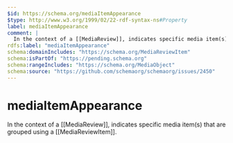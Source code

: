 ```yaml
---
$id: https://schema.org/mediaItemAppearance
$type: http://www.w3.org/1999/02/22-rdf-syntax-ns#Property
label: mediaItemAppearance
comment: |
  In the context of a [[MediaReview]], indicates specific media item(s) that are grouped using a [[MediaReviewItem]].
rdfs:label: "mediaItemAppearance"
schema:domainIncludes: "https://schema.org/MediaReviewItem"
schema:isPartOf: "https://pending.schema.org"
schema:rangeIncludes: "https://schema.org/MediaObject"
schema:source: "https://github.com/schemaorg/schemaorg/issues/2450"
---
```


# mediaItemAppearance

In the context of a [[MediaReview]], indicates specific media item(s) that are grouped using a [[MediaReviewItem]].


